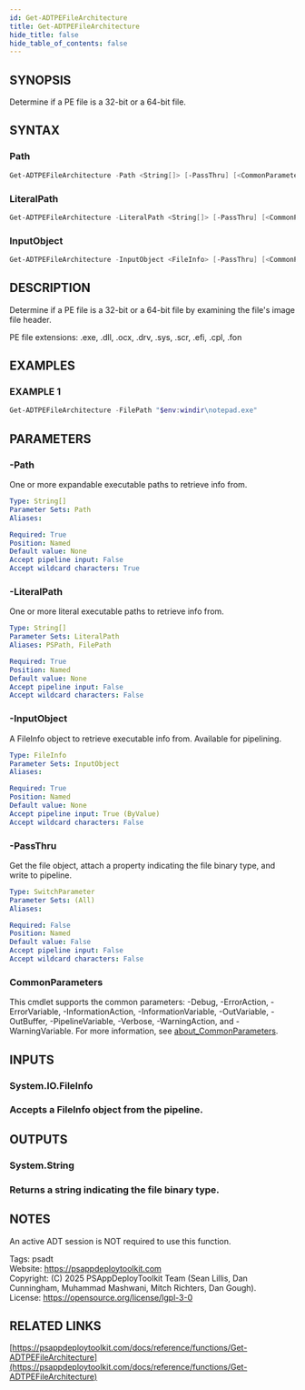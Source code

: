 ```yaml
---
id: Get-ADTPEFileArchitecture
title: Get-ADTPEFileArchitecture
hide_title: false
hide_table_of_contents: false
---
```


## SYNOPSIS

Determine if a PE file is a 32-bit or a 64-bit file.

## SYNTAX

### Path

```powershell
Get-ADTPEFileArchitecture -Path <String[]> [-PassThru] [<CommonParameters>]
```

### LiteralPath

```powershell
Get-ADTPEFileArchitecture -LiteralPath <String[]> [-PassThru] [<CommonParameters>]
```

### InputObject

```powershell
Get-ADTPEFileArchitecture -InputObject <FileInfo> [-PassThru] [<CommonParameters>]
```

## DESCRIPTION

Determine if a PE file is a 32-bit or a 64-bit file by examining the file's image file header.

PE file extensions: .exe, .dll, .ocx, .drv, .sys, .scr, .efi, .cpl, .fon

## EXAMPLES

### EXAMPLE 1

```powershell
Get-ADTPEFileArchitecture -FilePath "$env:windir\notepad.exe"
```

## PARAMETERS

### -Path

One or more expandable executable paths to retrieve info from.

```yaml
Type: String[]
Parameter Sets: Path
Aliases:

Required: True
Position: Named
Default value: None
Accept pipeline input: False
Accept wildcard characters: True
```

### -LiteralPath

One or more literal executable paths to retrieve info from.

```yaml
Type: String[]
Parameter Sets: LiteralPath
Aliases: PSPath, FilePath

Required: True
Position: Named
Default value: None
Accept pipeline input: False
Accept wildcard characters: False
```

### -InputObject

A FileInfo object to retrieve executable info from.
Available for pipelining.

```yaml
Type: FileInfo
Parameter Sets: InputObject
Aliases:

Required: True
Position: Named
Default value: None
Accept pipeline input: True (ByValue)
Accept wildcard characters: False
```

### -PassThru

Get the file object, attach a property indicating the file binary type, and write to pipeline.

```yaml
Type: SwitchParameter
Parameter Sets: (All)
Aliases:

Required: False
Position: Named
Default value: False
Accept pipeline input: False
Accept wildcard characters: False
```

### CommonParameters

This cmdlet supports the common parameters: -Debug, -ErrorAction, -ErrorVariable, -InformationAction, -InformationVariable, -OutVariable, -OutBuffer, -PipelineVariable, -Verbose, -WarningAction, and -WarningVariable. For more information, see [about_CommonParameters](http://go.microsoft.com/fwlink/?LinkID=113216).

## INPUTS

### System.IO.FileInfo

### Accepts a FileInfo object from the pipeline.
## OUTPUTS

### System.String

### Returns a string indicating the file binary type.
## NOTES
An active ADT session is NOT required to use this function.

Tags: psadt<br />
Website: https://psappdeploytoolkit.com<br />
Copyright: (C) 2025 PSAppDeployToolkit Team (Sean Lillis, Dan Cunningham, Muhammad Mashwani, Mitch Richters, Dan Gough).<br />
License: https://opensource.org/license/lgpl-3-0

## RELATED LINKS

[https://psappdeploytoolkit.com/docs/reference/functions/Get-ADTPEFileArchitecture](https://psappdeploytoolkit.com/docs/reference/functions/Get-ADTPEFileArchitecture)
